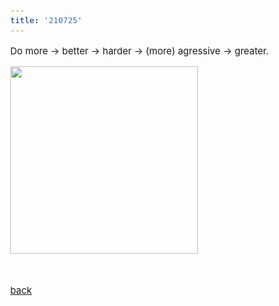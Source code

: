 ```yaml
---
title: '210725'
---
```

<style type="text/css">

body, td {
   font-size: 15px;
}
pre {
  font-size: 15px
}
</style>


Do more $\rightarrow$ better $\rightarrow$ harder $\rightarrow$ (more) agressive $\rightarrow$ greater.

![](../pic/outliers.jpg){width=300}


&nbsp;&nbsp;

[back](../misc.html)
